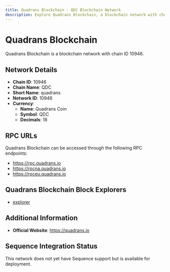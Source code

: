 ```yaml
--- 
title: Quadrans Blockchain - QDC Blockchain Network
description: Explore Quadrans Blockchain, a blockchain network with chain ID 10946. Learn about its native currency, Quadrans Coin, and how to interact with the network.
---
```


# Quadrans Blockchain

Quadrans Blockchain is a blockchain network with chain ID 10946.

## Network Details

- **Chain ID**: 10946
- **Chain Name**: QDC
- **Short Name**: quadrans
- **Network ID**: 10946
- **Currency**: 
  - **Name**: Quadrans Coin
  - **Symbol**: QDC
  - **Decimals**: 18

## RPC URLs

Quadrans Blockchain can be accessed through the following RPC endpoints:

- https://rpc.quadrans.io
- https://rpcna.quadrans.io
- https://rpceu.quadrans.io

## Quadrans Blockchain Block Explorers

- [explorer](https://explorer.quadrans.io)

## Additional Information

- **Official Website**: https://quadrans.io

## Sequence Integration Status

This network does not yet have Sequence support but is available for deployment.
